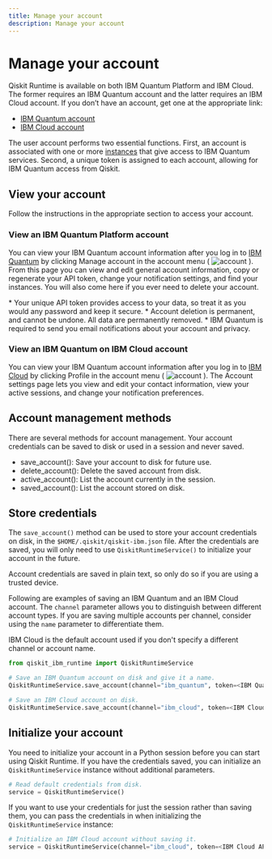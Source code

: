 ```yaml
---
title: Manage your account
description: Manage your account
---
```

# Manage your account

Qiskit Runtime is available on both IBM Quantum Platform and IBM Cloud. The former requires an IBM Quantum account and the latter requires an IBM Cloud account. If you don’t have an account, get one at the appropriate link:

*   [IBM Quantum account](https://quantum-computing.ibm.com/account)
*   [IBM Cloud account](https://cloud.ibm.com/docs/account?topic=account-account-getting-started)


The user account performs two essential functions. First, an account is associated with one or more [instances](instances) that give access to  IBM Quantum services. Second, a unique token is assigned to each account, allowing for IBM Quantum access from Qiskit.

## View your account

Follow the instructions in the appropriate section to access your account. 

### View an IBM Quantum Platform account 

You can view your IBM Quantum account information after you log in to [IBM Quantum](https://quantum-computing.ibm.com/) by clicking Manage account in the account menu ( ![account](/images/migration/account-231.png) ). From this page you can view and edit general account information, copy or regenerate your API token, change your notification settings, and find your instances. You will also come here if you ever need to delete your account.

<Admonition type="info" title="Notes">
  * Your unique API token provides access to your data, so treat it as you would any password and keep it secure.
  * Account deletion is permanent, and cannot be undone. All data are permanently removed.
  * IBM Quantum is required to send you email notifications about your account and privacy.
</Admonition>

### View an IBM Quantum on IBM Cloud account

You can view your IBM Quantum account information after you log in to [IBM Cloud](https://cloud.ibm.com/quantum/) by clicking Profile in the account menu ( ![account](/images/migration/account-231.png) ). The Account settings page lets you view and edit your contact information, view your active sessions, and change your notification preferences.  

## Account management methods

There are several methods for account management. Your account credentials can be saved to disk or used in a session and never saved.

*   save_account(): Save your account to disk for future use.
*   delete_account(): Delete the saved account from disk.
*   active_account(): List the account currently in the session.
*   saved_account(): List the account stored on disk.

## Store credentials

The `save_account()` method can be used to store your account credentials on disk, in the `$HOME/.qiskit/qiskit-ibm.json` file. After the credentials are saved, you will only need to use `QiskitRuntimeService()` to initialize your account in the future.

<Admonition type="note">
  Account credentials are saved in plain text, so only do so if you are using a trusted device.
</Admonition>

Following are examples of saving an IBM Quantum  and an IBM Cloud account. The `channel` parameter allows you to distinguish between different account types. If you are saving multiple accounts per channel, consider using the `name` parameter to differentiate them.  

<Admonition type="note">
IBM Cloud is the default account used if you don't specify a different channel or account name. 
</Admonition>

```python
from qiskit_ibm_runtime import QiskitRuntimeService

# Save an IBM Quantum account on disk and give it a name.
QiskitRuntimeService.save_account(channel="ibm_quantum", token=<IBM Quantum API token>, name="<account-name>")

# Save an IBM Cloud account on disk.
QiskitRuntimeService.save_account(channel="ibm_cloud", token=<IBM Cloud API key>, instance=<IBM Cloud CRN> or <IBM Cloud service name>)

```

## Initialize your account

You need to initialize your account in a Python session before you can start using Qiskit Runtime. If you have the credentials saved, you can initialize an `QiskitRuntimeService` instance without additional parameters.

```python
# Read default credentials from disk.
service = QiskitRuntimeService()
```

If you want to use your credentials for just the session rather than saving them, you can pass the credentials in when initializing the `QiskitRuntimeService` instance:

```python
# Initialize an IBM Cloud account without saving it.
service = QiskitRuntimeService(channel="ibm_cloud", token=<IBM Cloud API key>, instance=<IBM Cloud CRN>)
```

